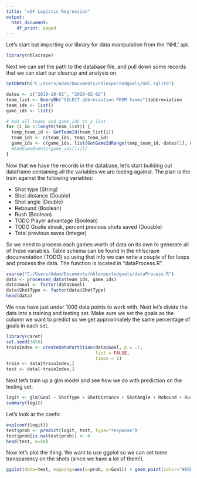 ---
title: "xGF Logistic Regression"
output:
  html_document:
    df_print: paged
---

Let's start but importing our library for data manipulation from the 'NHL' api.

```{r}
library(nhlscrape)
```

Next we can set the path to the database file, and pull down some records that we can start our cleanup and analysis on.

```{r echo=T, message=FALSE}
SetDbPath("C:/Users/Adam/Documents/nhlexpectedgoals/nhl.sqlite")

dates <- c("2019-10-02", "2020-02-02")
team_list <- QueryDb("SELECT abbreviation FROM teams")$abbreviation
team_ids <- list()
game_ids <- list()

# Add all teams and game_ids to a list
for (i in 1:length(team_list)) {
  temp_team_id <- GetTeamId(team_list[i])
  team_ids <- c(team_ids, temp_team_id)
  game_ids <- c(game_ids, list(GetGameIdRange(temp_team_id, dates[1], dates[2])))
  #AddGameEvents(game_ids[[i]])
}
```

Now that we have the records in the database, let's start building out dataframe containing all the variables we are testing against. The plan is the train against the following variables:

* Shot type (String)
* Shot distance (Double)
* Shot angle (Double)
* Rebound (Boolean)
* Rush (Boolean)
* TODO Player advantage (Boolean)
* TODO Goalie streak, percent previous shots saved (Dousble)
* Total previous saves (Integer)

So we need to process each games worth of data on its own to generate all of these variables. Table schema can be found in the nhlscrape documentation (TODO) so using that info we can write a couple of for loops and process the data. The function is located in "dataProcess.R".

```{r}
source("C:/Users/Adam/Documents/nhlexpectedgoals/dataProcess.R")
data <- processed_data(team_ids, game_ids)
data$Goal <- factor(data$Goal)
data$ShotType <- factor(data$ShotType)
head(data)
```

We now have just under 1000 data points to work with. Next let's divide the data into a training and testing set. Make sure we set the goals as the column we want to predict so we get approximately the same percentage of goals in each set.

```{r message=FALSE, warning=FALSE}
library(caret)
set.seed(3456)
trainIndex <- createDataPartition(data$Goal, p = .7,
                                  list = FALSE,
                                  times = 1)
train <- data[trainIndex,]
test <- data[-trainIndex,]
```

Next let's train up a glm model and see how we do with prediction on the testing set.

```{r}
logit <- glm(Goal ~ ShotType + ShotDistance + ShotAngle + Rebound + Rush + PreviousShots, data = train, family=binomial(link="logit"))
summary(logit)
```

Let's look at the coefs:

```{r}
exp(coef(logit))
test$prob <- predict(logit, test, type="response")
test$prob[is.na(test$prob)] <- 0
head(test, n=50)
```


Now let's plot the thing. We want to use ggplot so we can set tome transparency on the shots (since we have a lot of them!).

```{r}
ggplot(data=test, mapping=aes(x=prob, y=Goal)) + geom_point(color="#69b3a2", size=2, alpha=0.01)
```


